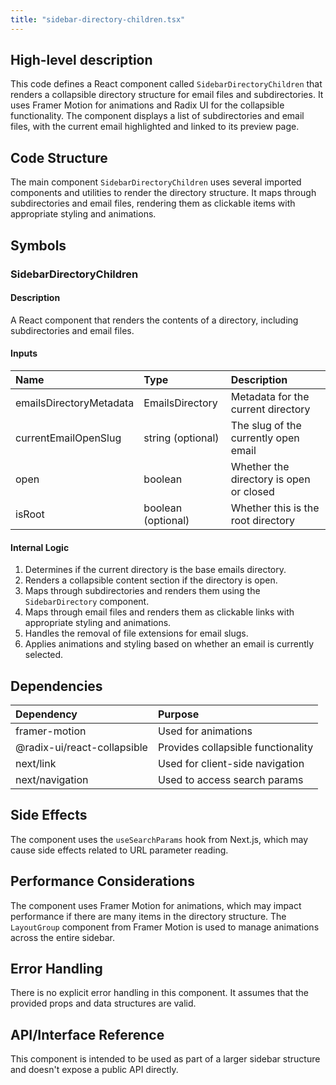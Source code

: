 ```yaml
---
title: "sidebar-directory-children.tsx"
---
```


## High-level description
This code defines a React component called `SidebarDirectoryChildren` that renders a collapsible directory structure for email files and subdirectories. It uses Framer Motion for animations and Radix UI for the collapsible functionality. The component displays a list of subdirectories and email files, with the current email highlighted and linked to its preview page.

## Code Structure
The main component `SidebarDirectoryChildren` uses several imported components and utilities to render the directory structure. It maps through subdirectories and email files, rendering them as clickable items with appropriate styling and animations.

## Symbols

### SidebarDirectoryChildren
#### Description
A React component that renders the contents of a directory, including subdirectories and email files.

#### Inputs
| Name | Type | Description |
|:-----|:-----|:------------|
| emailsDirectoryMetadata | EmailsDirectory | Metadata for the current directory |
| currentEmailOpenSlug | string (optional) | The slug of the currently open email |
| open | boolean | Whether the directory is open or closed |
| isRoot | boolean (optional) | Whether this is the root directory |

#### Internal Logic
1. Determines if the current directory is the base emails directory.
2. Renders a collapsible content section if the directory is open.
3. Maps through subdirectories and renders them using the `SidebarDirectory` component.
4. Maps through email files and renders them as clickable links with appropriate styling and animations.
5. Handles the removal of file extensions for email slugs.
6. Applies animations and styling based on whether an email is currently selected.

## Dependencies
| Dependency | Purpose |
|:-----------|:--------|
| framer-motion | Used for animations |
| @radix-ui/react-collapsible | Provides collapsible functionality |
| next/link | Used for client-side navigation |
| next/navigation | Used to access search params |

## Side Effects
The component uses the `useSearchParams` hook from Next.js, which may cause side effects related to URL parameter reading.

## Performance Considerations
The component uses Framer Motion for animations, which may impact performance if there are many items in the directory structure. The `LayoutGroup` component from Framer Motion is used to manage animations across the entire sidebar.

## Error Handling
There is no explicit error handling in this component. It assumes that the provided props and data structures are valid.

## API/Interface Reference
This component is intended to be used as part of a larger sidebar structure and doesn't expose a public API directly.